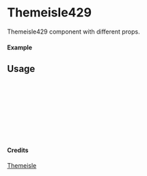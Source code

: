 
<Meta of={Themeisle429} title="Themeisle/Themeisle429" />

# Themeisle429

Themeisle429 component with different props.

#### Example

<Canvas of={Themeisle429.Primary} />

## Usage

```ts
import { Themeisle429 } from "yadl-ui";

const Example = () => {
  return (
      <Themeisle429 />
  );
};

export default Example;
```

#### Credits
[Themeisle](https://themeisle.com/illustrations)
